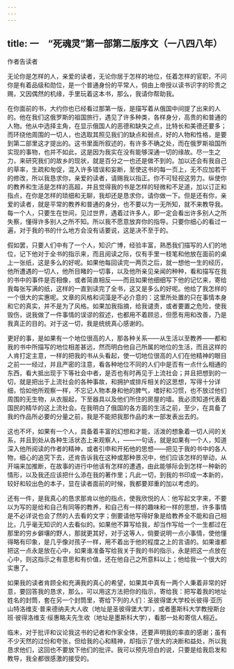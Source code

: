 ```yaml
---
---
---
```

title: 一　“死魂灵”第一部第二版序文（一八四八年）
---



作者告读者

无论你是怎样的人，亲爱的读者，无论你居于怎样的地位，任着怎样的官职，不问你是有着品级和勋位，是一个普通身份的平常人，倘由上帝授以读书识字的珍贵之赐，又因偶然的机缘，手里玩着这本书，那么，我请你帮助我。

在你面前的书，大约你也已经看过那第一版，是描写着从俄国中间提了出来的人的。他在我们这俄罗斯的祖国旅行，遇见了许多种类，各样身分，高贵的和普通的人物。他从中选择主角，在显示俄国人的恶德和缺失之点，比特长和美德还要多；而环绕他周围的一切人，也选取其照见我们的缺点和弱点，好的人物和性格，是要到第二部里这才提出的。这书里面所叙述的，有许多不确之处，而在俄罗斯祖国所实现的事物，也并不如此，这是因为我实在没有能够深通一切的缘故。尽一生之力，来研究我们的故乡的现状，就是百分之一也还是做不到的。加以还会有我自己的草率，生疏和匆促，混入许多错误和妄断，至使这书的每一页上，无不应加若干的修改，所以我恳求你，亲爱的读者，请赐我以指正。你不可轻视这劳力。纵使你的教养和生活是怎样的高超，并且觉得我的书是怎样的轻微和不足道，加以订正和指点，在你是怎样的琐细和无聊，我却还是恳求你，请你做一下。但是还有你，亲爱的读者，就是平常的教养和普通的身分，也不要以为一无所知，就不来教导我。每一个人，只要生在世间，见过世界，遇着过许多人，即一定会看出许多别人之所失察，懂得许多别人之所不知。所以我不愿意放弃你的指导。只要你细心的看过一遍，对于我的书的什么地方会没有话要说，这是决不至于的。

假如罢，只要人们中有了一个人，知识广博，经验丰富，熟悉我们描写的人们的地位，记下他对于全书的指示来，而且阅读之际，仅有手里一枝笔和他放在面前的桌上一张纸，这是多么的好呢。如果他每回读完一两页之后，就一想他一生的经历，他所遭遇的一切人，他所目睹的一切事，以及他所亲见亲闻的种种，看和描写在我的书中的事件是否相像，或者简直相反——而且如果他细细写下他的记忆来，寄给我每张写满的纸，这样的一直到读完了全书，这又是多么的好呢。他给了我怎样的一个很大的实惠呢。文章的风格和词藻是不必介意的：这里所处置的只在事情本身和它的真实，并不是为了风格。如果加我指摘，给我谴责，或者要置之危险，使我毁伤，说我做了一件事情的误谬的叙述，也都用不着顾忌，但愿有用和改善，乃是我真正的目的。对于这一切，我是统统真心感谢的。

更好的事，是如果有一个地位很高的人，那各种关系——从生活以至教养——都和我的书中所描写的地位相差甚远，然而明白他自己所属的地位的生活，而且这样的人肯打定主意，一样的把我的书从头看起，使一切地位很高的人们在他精神的眼目之前一一经过，并且严密的注意，看各种地位不同的人们中是否有一点什么相通的东西，看大抵出现于下等社会中者，是否也有时再见于上流社会；并且把想到的一切，就是把出于上流社会的各种事故，和拥护或排斥相关的这思想，写得十分详细，恰如他所观察一样，不忘记人物本身和他的脾气，嗜好和习惯，也不放过他们周围的无生物，从衣服起，下至器具以及他们所住的房屋的墙。我必须知道代表着国民的精华的这上流社会。在我明白了俄国的各方面的生活之前，至少，在具备了我的作品所必要的分量之前，我是不能把我那作品的末一部发表出去的。

这也不坏，如果有一个人，具备着丰富的幻想和才能，活泼的想象着一切人间的关系，并且到处从各种生活状态上来观察人，——一句话，就是如果有一个人，知道深入他所阅读的作者的精神，或者引申和开拓他的思想——把见于我的书中的各人物，细心的追究下去，还肯告诉我在这种或那种景况中，他们应该怎样的举动，从开端来加推断，在故事的进行中他该有怎样的遭遇，由此能够际会到怎样一种新的情形，以及我还应该把什么添在我的著作里；凡此一切，到我的书印成一本新的，较好和较出色的本子，显在读者面前的时候，我都要郑重的加以考虑的。

还有一件，是我真心的恳求那肯以他的指点，使我欣悦的人：他写起文字来，不要以为写的是给和自己有同等的教养，和自己有一样的趣味和一样的思想，许多事情是不必详说也会了然的人去看的文字；倒要请他写得好象是给教养全不能和自己相比，几乎毫无知识的人去看似的。如果他不算写给我，却当作写给一个一生都过在那里的穷乡僻壤的野人，那就更其好，对于这等人，倘要说明一点小事情，使他懂得略有印象，是几乎像对孩子一样，用不着出于他的程度之上的言语的。如果谁都把这一点永是放在心中，如果谁准备写给我关于我的书的指示，永是把这一点放在心中，则这指示之有意思和有价值，还在他自己之所意料以上；他给我一个很大的实惠了。

如果我的读者肯顾全和充满我的真心的希望，如果其中真有一两个人秉着非常的好意，要回答我的恳求，那么，可以用这方法把你的指示，寄给我：把写着我的地址姓名的封筒，套在另一个封筒里，寄给下列的人们：圣彼得堡大学校长彼得·亚历山特洛维支·普来德纳夫大人收（地址是圣彼得堡大学），或者墨斯科大学教授斯台班·彼得洛维支·绥惠略夫先生收（地址是墨斯科大学），看那一处和寄信人相近。

临末，对于批评和议论我这书的记者和作家全体，还要声明我的率直的感谢；虽有不少天然的过份和夸张，但给我的心和精神，却指示了很大的决断和益处，所以我恳求他们，这回也不要放下他们的批评。我可以预先坦白的说，只要是给我启发和教导，我全都很感激的接受的。